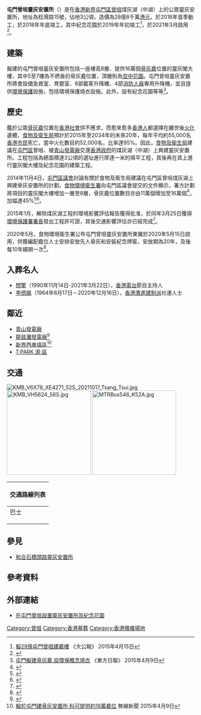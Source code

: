 {{Infobox cemetery
|name = 屯門曾咀靈灰安置所<br>Tuen Mun Tsang Tsui Columbarium
|image = Tsang Tsui Columbarium site 201910.jpg
|imagesize = 250px
|caption = 興建中的屯門曾咀靈灰安置所（2019年10月）
|established = 2016年1月
|country = [[香港|香港]]
|location = [[屯門區|屯門區]][[龍鼓灘|龍鼓灘]][[曾咀|曾咀]][[稔灣路|稔灣路]]15號
|type = 公共
|political =
}}

'''屯門曾咀靈灰安置所'''（{{lang-en|'''Tuen Mun Tsang Tsui Columbarium'''}}）是在[[香港|香港]][[新界|新界]][[屯門區|屯門區]][[曾咀|曾咀]]煤灰湖（中湖）上的公眾靈灰安置所，地址為稔灣路15號，佔地3公頃，造價為28億8千萬[[港元|港元]]，於2016年首季動工，於2018年年底竣工，其中紀念花園於2019年年初竣工<ref>[http://news.takungpao.com.hk/paper/q/2015/0415/2972399.html 擬29億屯門曾咀建龕樓] {{Wayback|url=http://news.takungpao.com.hk/paper/q/2015/0415/2972399.html |date=20180929005039 }} 《大公報》 2015年4月15日</ref>，於2021年3月啟用<ref>{{cite web|url=https://www.info.gov.hk/gia/general/202103/01/P2021030100209.htm|title=Tsang Tsui Garden of Remembrance in Tuen Mun commences service|publisher=香港政府|date=2021年3月1日|access-date=2021年3月1日|archive-date=2021年3月1日|archive-url=https://web.archive.org/web/20210301092210/https://www.info.gov.hk/gia/general/202103/01/P2021030100209.htm|dead-url=no}}</ref>。

== 建築 ==
擬建的屯門曾咀靈灰安置所包括一座樓高8層、提供16萬個[[骨灰龕|骨灰龕]]位置的靈灰閣大樓，其中5至7樓為不燃香的骨灰龕位置，頂層則為[[空中花園|空中花園]]。屯門曾咀靈灰安置所將會設備急救室、育嬰室、8部載客升降機、4部[[消防人員|消防人員]]專用升降機，並且提供[[環境保護|環境保護]]設施，包括環境保護燒衣設施。此外，設有紀念花園等等<ref>[http://orientaldaily.on.cc/cnt/news/20150409/00176_022.html 屯門擬建骨灰龕 設環保概念燒衣] {{Wayback|url=http://orientaldaily.on.cc/cnt/news/20150409/00176_022.html |date=20160305080119 }} 《東方日報》 2015年4月9日</ref>。

== 歷史 ==
鑑於公眾[[骨灰龕|骨灰龕]]位置在[[香港社會|香港社會]]供不應求，而愈來愈多[[香港人|香港人]]都選擇在離世後[[火化|火化]]遺體，[[食物及衛生局|食物及衛生局]]預計於2015年至2034年的未來20年，每年平均約55,000名[[香港市民|香港市民]]死亡，當中火化數目約52,000名，比率達95%。因此，[[食物及衛生局|食物及衛生局]]建議在[[屯門區|屯門區]]曾咀、被[[青山發電廠|青山發電廠]]交還[[香港政府|香港政府]]的煤灰湖（中湖）上興建靈灰安置所。工程包括為總面積達3公頃的選址進行厚達一米的填平工程，其後再在其上進行靈灰閣大樓及紀念花園的建築工程。

2014年11月4日，[[屯門區議會|屯門區議會]]討論有關於食物及衛生局建議在屯門區曾咀煤灰湖上興建骨灰安置所的計劃。[[食物環境衞生署|食物環境衞生署]]向屯門區議會提交的文件顯示，署方計劃將項目的靈灰閣大樓增加一層至8層，骨灰龕位置數目亦由11萬個增加至16萬個<ref>{{cite news|url=http://hk.apple.nextmedia.com/news/art/20141104/18923020|title=樓高八層有花園 屯門曾嘴擬興建龕場|archive-url=https://web.archive.org/web/20141208073510/http://hk.apple.nextmedia.com/news/art/20141104/18923020|archive-date=2014-12-08|newspaper=[[蘋果日報_(香港)|蘋果日報]]|location=[[香港|香港]]|date=2014-11-04}}</ref>，加幅達45%<ref>{{cite news|url=http://news.wenweipo.com/2014/11/04/IN1411040032.htm|title=屯門曾咀骨灰龕位擬增至16萬個|archive-url=https://web.archive.org/web/20141107105313/http://news.wenweipo.com/2014/11/04/IN1411040032.htm|archive-date=2014-11-07|newspaper=[[文匯報_(香港)|文匯報]]|location=[[香港|香港]]|date=2014-11-04}}</ref><ref>{{cite news|url=http://www.metrohk.com.hk/?cmd=detail&id=251946|title=政府擬增建屯門曾咀骨灰龕位大樓|archive-url=https://web.archive.org/web/20160304193959/http://www.metrohk.com.hk/?cmd=detail&id=251946|archive-date=2016-03-04|newspaper=[[都市日報|都市日報]]|date=2014-11-04}}</ref>。 

2015年1月，解除煤灰湖工程的環境影響評估報告獲得批准，於同年3月25日獲得[[環境保護署_(香港)|環境保護署署長]]發出工程許可證，其後交通影響評估亦已經完成<ref>{{cite news|url=http://ps.hket.com/content/581754/%E5%B1%AF%E9%96%80%E6%9B%BE%E5%92%80%E5%BB%BA%E9%BE%95%E5%A0%B4%20%E9%80%A0%E5%83%B9%E8%BF%9129%E5%84%84|title=屯門曾咀建龕場 造價近29億|newspaper=[[香港經濟日報|香港經濟日報]]|date=2015-04-09|archive-url=https://web.archive.org/web/20201223073034/https://ps.hket.com/article/581754/%E5%B1%AF%E9%96%80%E6%9B%BE%E5%92%80%E5%BB%BA%E9%BE%95%E5%A0%B4%20%E9%80%A0%E5%83%B9%E8%BF%9129%E5%84%84|archive-date=2020-12-23|deadurl=no|accessdate=2015-04-18}}</ref>。

2020年5月，食物環境衞生署公布屯門曾咀靈灰安置所東翼於2020年5月15日啟用，供獲編配龕位人士安排安放先人骨灰和安裝紀念牌匾，安放期為20年，及後每10年續期一次<ref>{{cite web|url=https://www.fehd.gov.hk/tc_chi/cc/notice_tsangtsui_commissioning.html|title=屯門曾咀靈灰安置所啟用|work=[[食物環境衞生署|食物環境衞生署]]|archive-url=https://web.archive.org/web/20201116152928/https://www.fehd.gov.hk/tc_chi/cc/notice_tsangtsui_commissioning.html|archive-date=2020-11-16|deadurl=no}}</ref>。

== 入葬名人 ==
*[[閆擎|閆擎]]（1990年11月14日-2021年3月22日），[[香港電台|香港電台]]節目主持人
*[[李偲嫣|李偲嫣]]（1964年8月17日－2020年12月16日），[[香港|香港]][[激進建制派|激進建制派]]社運人士

== 鄰近 ==
*[[青山發電廠|青山發電廠]]
*[[龍鼓灘發電廠|龍鼓灘發電廠]]<ref>{{Cite web |url=http://www.legco.gov.hk/yr14-15/chinese/panels/fseh/papers/fseh20150414cb2-1182-4-c.pdf |title=立法會秘書處為2015年4月14日會議 擬備的背景資料簡介 |accessdate=2015年4月18日 |archive-date=2018年9月29日 |archive-url=https://web.archive.org/web/20180929215024/http://www.legco.gov.hk/yr14-15/chinese/panels/fseh/papers/fseh20150414cb2-1182-4-c.pdf |dead-url=no }}</ref>
*[[新界西堆填區|新界西堆填區]]<ref>[http://news.tvb.com/local/55267c796db28cf571000005 擬於屯門建骨灰安置所 料可提供約16萬龕位] {{Wayback|url=http://news.tvb.com/local/55267c796db28cf571000005 |date=20150415065807 }} 無線新聞 2015年4月9日</ref>
*[[T·PARK_源·區|T·PARK 源·區]]

== 交通 ==
[[File:KMB_V6X78_XE4271_52S_20211017_Tsang_Tsui.jpg|thumb]]
[[File:KMB_VH5624_56S.jpg|225px]]
[[File:MTRBus546_K52A.jpg|225px]]
{| class="mw-collapsible mw-collapsed wikitable" style="margin: 0 auto; width: auto;"  
! 交通路線列表
|-
|
;巴士
{{港鐵巴士簡單列表|K52A}}
{{九龍新界巴士簡單列表|52S|56S}}
|}

== 參見 ==
*[[和合石橋頭路靈灰安置所|和合石橋頭路靈灰安置所]]

== 參考資料 ==
{{Reflist|2}}

== 外部連結 ==
*[https://web.archive.org/web/20151231005854/http://www.archsd.gov.hk/tc/projects/capital-projects-under-planning/019nb.aspx 在屯門曾咀設置靈灰安置所及紀念花園]

[[Category:曾咀|Category:曾咀]]
[[Category:香港墓葬|Category:香港墓葬]]
[[Category:香港殯儀場地|Category:香港殯儀場地]]